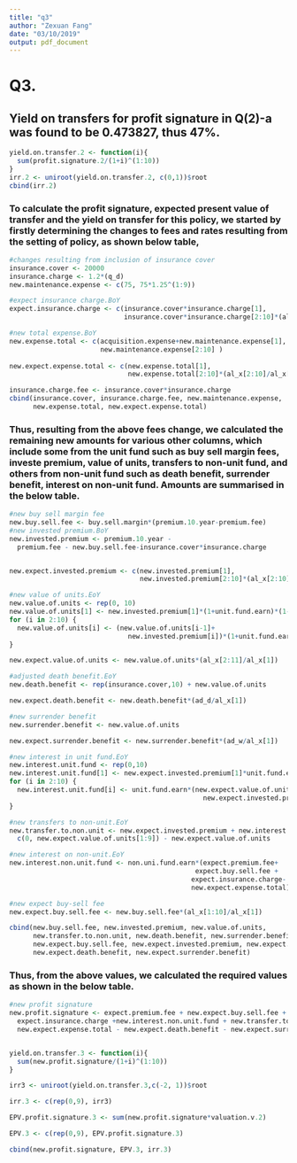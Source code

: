 ```yaml
---
title: "q3"
author: "Zexuan Fang"
date: "03/10/2019"
output: pdf_document
---
```


# Q3. 
## Yield on transfers for profit signature in Q(2)-a was found to be 0.473827, thus 47%. 
```r
yield.on.transfer.2 <- function(i){
  sum(profit.signature.2/(1+i)^(1:10))
}
irr.2 <- uniroot(yield.on.transfer.2, c(0,1))$root
cbind(irr.2)
```

### To calculate the profit signature, expected present value of transfer and the yield on transfer for this policy, we started by firstly determining the changes to fees and rates resulting from the setting of policy, as shown below table, 
```r
#changes resulting from inclusion of insurance cover
insurance.cover <- 20000 
insurance.charge <- 1.2*(q_d) 
new.maintenance.expense <- c(75, 75*1.25^(1:9))

#expect insurance charge.BoY
expect.insurance.charge <- c(insurance.cover*insurance.charge[1],
                             insurance.cover*insurance.charge[2:10]*(al_x[2:10]/al_x[1]))

#new total expense.BoY
new.expense.total <- c(acquisition.expense+new.maintenance.expense[1],
                       new.maintenance.expense[2:10] )
 
new.expect.expense.total <- c(new.expense.total[1], 
                              new.expense.total[2:10]*(al_x[2:10]/al_x[1]))

insurance.charge.fee <- insurance.cover*insurance.charge
cbind(insurance.cover, insurance.charge.fee, new.maintenance.expense,
      new.expense.total, new.expect.expense.total)
```

### Thus, resulting from the above fees change, we calculated the remaining new amounts for various other columns, which include some from the unit fund such as buy sell margin fees, investe premium, value of units, transfers to non-unit fund, and others from non-unit fund such as death benefit, surrender benefit, interest on non-unit fund. Amounts are summarised in the below table. 
```r
#new buy sell margin fee 
new.buy.sell.fee <- buy.sell.margin*(premium.10.year-premium.fee)
#new invested premium.BoY
new.invested.premium <- premium.10.year - 
  premium.fee - new.buy.sell.fee-insurance.cover*insurance.charge


new.expect.invested.premium <- c(new.invested.premium[1],
                                 new.invested.premium[2:10]*(al_x[2:10]/al_x[1]))

#new value of units.EoY
new.value.of.units <- rep(0, 10)
new.value.of.units[1] <- new.invested.premium[1]*(1+unit.fund.earn)*(1-asset.fee.charge)
for (i in 2:10) {
  new.value.of.units[i] <- (new.value.of.units[i-1]+
                              new.invested.premium[i])*(1+unit.fund.earn)*(1-asset.fee.charge)
}

new.expect.value.of.units <- new.value.of.units*(al_x[2:11]/al_x[1])

#adjusted death benefit.EoY
new.death.benefit <- rep(insurance.cover,10) + new.value.of.units

new.expect.death.benefit <- new.death.benefit*(ad_d/al_x[1])

#new surrender benefit 
new.surrender.benefit <- new.value.of.units

new.expect.surrender.benefit <- new.surrender.benefit*(ad_w/al_x[1])

#new interest in unit fund.EoY
new.interest.unit.fund <- rep(0,10)
new.interest.unit.fund[1] <- new.expect.invested.premium[1]*unit.fund.earn
for (i in 2:10) {
  new.interest.unit.fund[i] <- unit.fund.earn*(new.expect.value.of.units[i-1]+
                                                 new.expect.invested.premium[i])
}

#new transfers to non-unit.EoY
new.transfer.to.non.unit <- new.expect.invested.premium + new.interest.unit.fund +
  c(0, new.expect.value.of.units[1:9]) - new.expect.value.of.units

#new interest on non-unit.EoY
new.interest.non.unit.fund <- non.uni.fund.earn*(expect.premium.fee+
                                               expect.buy.sell.fee +
                                              expect.insurance.charge-
                                              new.expect.expense.total)

#new expect buy-sell fee
new.expect.buy.sell.fee <- new.buy.sell.fee*(al_x[1:10]/al_x[1])

cbind(new.buy.sell.fee, new.invested.premium, new.value.of.units, 
      new.transfer.to.non.unit, new.death.benefit, new.surrender.benefit,
      new.expect.buy.sell.fee, new.expect.invested.premium, new.expect.value.of.units, 
      new.expect.death.benefit, new.expect.surrender.benefit)

```


### Thus, from the above values, we calculated the required values as shown in the below table. 
```r
#new profit signature 
new.profit.signature <- expect.premium.fee + new.expect.buy.sell.fee +
  expect.insurance.charge +new.interest.non.unit.fund + new.transfer.to.non.unit -
  new.expect.expense.total - new.expect.death.benefit - new.expect.surrender.benefit


yield.on.transfer.3 <- function(i){
  sum(new.profit.signature/(1+i)^(1:10))
}

irr3 <- uniroot(yield.on.transfer.3,c(-2, 1))$root

irr.3 <- c(rep(0,9), irr3)

EPV.profit.signature.3 <- sum(new.profit.signature*valuation.v.2)

EPV.3 <- c(rep(0,9), EPV.profit.signature.3)

cbind(new.profit.signature, EPV.3, irr.3)
```